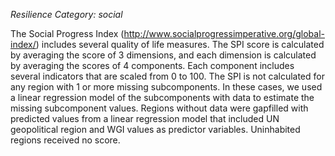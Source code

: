 *Resilience*
*Category: social*

The Social Progress Index ([http://www.socialprogressimperative.org/global-index/](http://www.socialprogressimperative.org/global-index/)) includes several quality of life measures.  The SPI score is calculated by averaging the score of 3 dimensions, and each dimension is calculated by averaging the scores of 4 components.  Each component includes several indicators that are scaled from 0 to 100.  The SPI is not calculated for any region with 1 or more missing subcomponents.  In these cases, we used a linear regression model of the subcomponents with data to estimate the missing subcomponent values.  Regions without data were gapfilled with predicted values from a linear regression model that included UN geopolitical region and WGI values as predictor variables.  Uninhabited regions received no score.  
